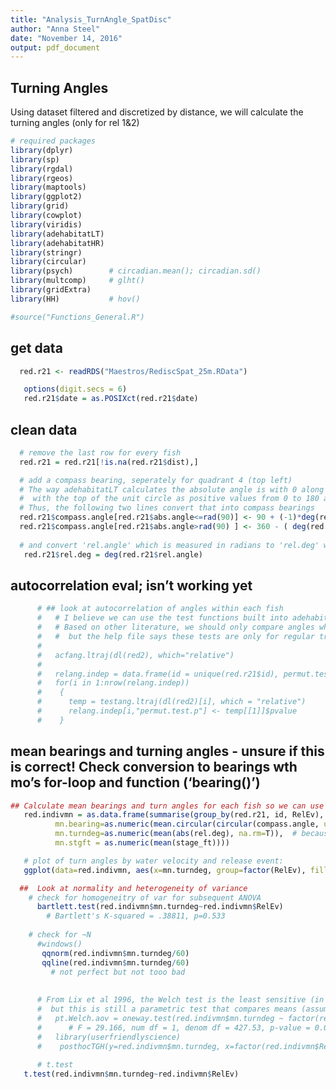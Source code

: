 ```yaml
---
title: "Analysis_TurnAngle_SpatDisc"
author: "Anna Steel"
date: "November 14, 2016"
output: pdf_document
---
```


## Turning Angles
Using dataset filtered and discretized by distance, we will calculate the turning angles (only for rel 1&2)

```r
# required packages
library(dplyr)
library(sp)
library(rgdal)
library(rgeos)
library(maptools)
library(ggplot2)
library(grid) 
library(cowplot)
library(viridis)
library(adehabitatLT)
library(adehabitatHR)
library(stringr)
library(circular)
library(psych)        # circadian.mean(); circadian.sd()
library(multcomp)     # glht()
library(gridExtra)
library(HH)           # hov()

#source("Functions_General.R")
```

## get data
```r
  red.r21 <- readRDS("Maestros/RediscSpat_25m.RData")  

   options(digit.secs = 6)
   red.r21$date = as.POSIXct(red.r21$date)     
```

## clean data
```r
  # remove the last row for every fish
  red.r21 = red.r21[!is.na(red.r21$dist),]

  # add a compass bearing, seperately for quadrant 4 (top left)
  # The way adehabitatLT calculates the absolute angle is with 0 along the positive xaxis, 
  #  with the top of the unit circle as positive values from 0 to 180 and the bottom as negative values from 0 to -180.
  # Thus, the following two lines convert that into compass bearings
  red.r21$compass.angle[red.r21$abs.angle<=rad(90)] <- 90 + (-1)*deg(red.r21$abs.angle[red.r21$abs.angle<=rad(90)] )
  red.r21$compass.angle[red.r21$abs.angle>rad(90) ] <- 360 - ( deg(red.r21$abs.angle[red.r21$abs.angle>rad(90)   ]) - 90 )
  
  # and convert 'rel.angle' which is measured in radians to 'rel.deg' which is measured in degrees (-180 to 180)
   red.r21$rel.deg = deg(red.r21$rel.angle)
```

## autocorrelation eval; isn't working yet
```r
      # ## look at autocorrelation of angles within each fish
      #   # I believe we can use the test functions built into adehabitatLT, but it's not 100% clear from the paper by Dray 2010 or Calenge 2009
      #   # Based on other literature, we should only compare angles when the step lengths are constant. 
      #   #  but the help file says these tests are only for regular trajectories with equal lag time between detections
      # 
      #   acfang.ltraj(dl(red2), which="relative")
      # 
      #   relang.indep = data.frame(id = unique(red.r21$id), permut.test.p = NA)
      #   for(i in 1:nrow(relang.indep)) 
      #    {
      #      temp = testang.ltraj(dl(red2)[i], which = "relative")
      #      relang.indep[i,"permut.test.p"] <- temp[[1]]$pvalue
      #    }
```


## mean bearings and turning angles  - unsure if this is correct! Check conversion to bearings wth mo's for-loop and function ('bearing()')
```r

## Calculate mean bearings and turn angles for each fish so we can use standard statistics on independent samples (one per fish)
   red.indivmn = as.data.frame(summarise(group_by(red.r21, id, RelEv), 
          mn.bearing=as.numeric(mean.circular(circular(compass.angle, units="degrees"))),  # use circular statistic here
          mn.turndeg=as.numeric(mean(abs(rel.deg), na.rm=T)),  # because these are +/- values from straight, use arithmetic mean of abs values
          mn.stgft = as.numeric(mean(stage_ft))))

   # plot of turn angles by water velocity and release event:
   ggplot(data=red.indivmn, aes(x=mn.turndeg, group=factor(RelEv), fill=factor(RelEv))) + geom_histogram(alpha=0.5, position="identity", binwidth=1, color="black") + scale_fill_discrete(name="Release\nEvent")

  ##  Look at normality and heterogeneity of variance
    # check for homogeneitry of var for subsequent ANOVA
      bartlett.test(red.indivmn$mn.turndeg~red.indivmn$RelEv)
        # Bartlett's K-squared = .38811, p=0.533
  
    # check for ~N
      #windows()
       qqnorm(red.indivmn$mn.turndeg/60)
       qqline(red.indivmn$mn.turndeg/60)
         # not perfect but not tooo bad
       
      
      # From Lix et al 1996, the Welch test is the least sensitive (in terms of type 1 error) to skew/kurtosis and heterogeneity of variance
      #  but this is still a parametric test that compares means (assumes means describe the distribution)
      #   pt.Welch.aov = oneway.test(red.indivmn$mn.turndeg ~ factor(red.indivmn$RelEv))
      #      # F = 29.166, num df = 1, denom df = 427.53, p-value = 0.0000001104
      #   library(userfriendlyscience)
      #    posthocTGH(y=red.indivmn$mn.turndeg, x=factor(red.indivmn$RelEv)  )
       
      # t.test
   t.test(red.indivmn$mn.turndeg~red.indivmn$RelEv) 
      
```      

